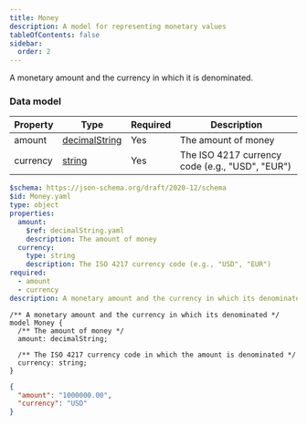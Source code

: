 ```yaml
---
title: Money
description: A model for representing monetary values
tableOfContents: false
sidebar:
  order: 2
---
```



A monetary amount and the currency in which it is denominated.

### Data model

<Tabs>
  <TabItem label="Table">

| Property | Type                                                                           | Required | Description                                     |
| -------- | ------------------------------------------------------------------------------ | -------- | ----------------------------------------------- |
| amount   | [decimalString](/simpler-grants-protocol/protocol/types/numeric#decimalstring) | Yes      | The amount of money                             |
| currency | [string](/simpler-grants-protocol/protocol/types/string#string)                | Yes      | The ISO 4217 currency code (e.g., "USD", "EUR") |

  </TabItem>

  <TabItem label="JSON Schema">

```yaml
$schema: https://json-schema.org/draft/2020-12/schema
$id: Money.yaml
type: object
properties:
  amount:
    $ref: decimalString.yaml
    description: The amount of money
  currency:
    type: string
    description: The ISO 4217 currency code (e.g., "USD", "EUR")
required:
  - amount
  - currency
description: A monetary amount and the currency in which its denominated
```

  </TabItem>

  <TabItem label="TypeSpec">

```tsp
/** A monetary amount and the currency in which its denominated */
model Money {
  /** The amount of money */
  amount: decimalString;

  /** The ISO 4217 currency code in which the amount is denominated */
  currency: string;
}
```

  </TabItem>

  <TabItem label="Example">

```json
{
  "amount": "1000000.00",
  "currency": "USD"
}
```

  </TabItem>
</Tabs>
